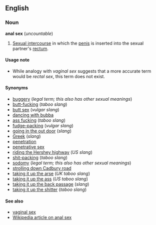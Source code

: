 ==English==
===Noun===
'''anal sex''' (''uncountable'')

#[[Sexual intercourse]] in which the [[penis]] is inserted into the sexual partner's [[rectum]].

====Usage note====
*While analogy with ''vaginal sex'' suggests that a more accurate term would be ''rectal sex'', this term does not exist.

====Synonyms====
*[[buggery]] (''legal term; this also has other sexual meanings'')
*[[butt-fucking]] (''taboo slang'')
*[[butt sex]] (''vulgar slang'')
*[[dancing with bubba]] <!--or Bubba?  Spelling? US/US only?-->
*[[ass fucking]] (''taboo slang'')
*[[fudge-packing]] (''vulgar slang'')
*[[going in the out door]] (''slang'')
*[[Greek]] (''slang'')
*[[penetration]]
*[[penetrative sex]]
*[[riding the Hershey highway]] (''US slang'')
*[[shit-packing]] (''taboo slang'')
*[[sodomy]] (''legal term; this also has other sexual meanings'')
*[[strolling down Cadbury road]] <!--UK/UK only?-->
*[[taking it up the arse]] (''UK taboo slang'')
*[[taking it up the ass]] (''US taboo slang'')
*[[taking it up the back passage]] (''slang'')
*[[taking it up the shitter]] (''taboo slang'')

====See also====
*[[vaginal sex]]
*[[en:Anal_sex|Wikipedia article on anal sex]]